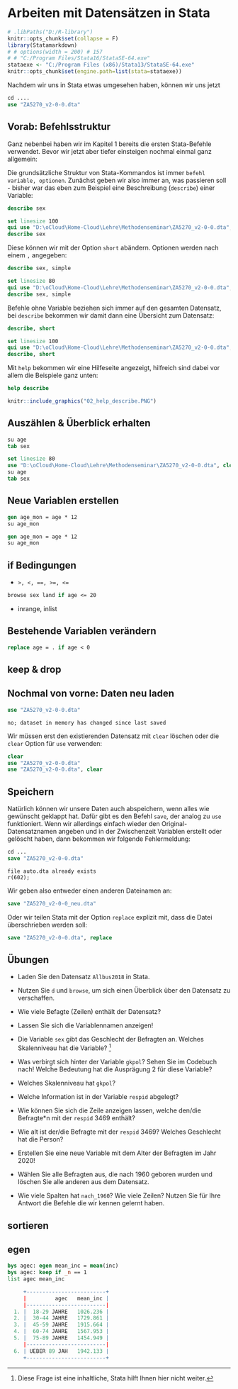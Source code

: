 # Arbeiten mit Datensätzen in Stata {#Stata2} 

```r
# .libPaths("D:/R-library")
knitr::opts_chunk$set(collapse = F)
library(Statamarkdown)
# # options(width = 200) # 157
# # "C:/Program Files/Stata16/StataSE-64.exe"
stataexe <- "C:/Program Files (x86)/Stata13/StataSE-64.exe"
knitr::opts_chunk$set(engine.path=list(stata=stataexe))
```

Nachdem wir uns in Stata etwas umgesehen haben, können wir uns jetzt 
```stata
cd ....
use "ZA5270_v2-0-0.dta"
```

## Vorab: Befehlsstruktur

Ganz nebenbei haben wir im Kapitel 1 bereits die ersten Stata-Befehle verwendet. Bevor wir jetzt aber tiefer einsteigen nochmal einmal ganz allgemein:

Die grundsätzliche Struktur von Stata-Kommandos ist immer `befehl variable, optionen`. Zunächst geben wir also immer an, was passieren soll - bisher war das eben zum Beispiel eine Beschreibung (`describe`) einer Variable: 
```stata
describe sex
```
```stata
set linesize 100
qui use "D:\oCloud\Home-Cloud\Lehre\Methodenseminar\ZA5270_v2-0-0.dta", clear
describe sex
```
Diese können wir mit der Option `short` abändern. Optionen werden nach einem `,` angegeben:

```stata
describe sex, simple
```

```stata
set linesize 80
qui use "D:\oCloud\Home-Cloud\Lehre\Methodenseminar\ZA5270_v2-0-0.dta", clear
describe sex, simple
```

Befehle ohne Variable beziehen sich immer auf den gesamten Datensatz, bei `describe` bekommen wir damit dann eine Übersicht zum Datensatz:
```stata
describe, short
```

```stata
set linesize 100
qui use "D:\oCloud\Home-Cloud\Lehre\Methodenseminar\ZA5270_v2-0-0.dta", clear
describe, short
```

Mit `help` bekommen wir eine Hilfeseite angezeigt, hilfreich sind dabei vor allem die Beispiele ganz unten:
```stata
help describe
```

```r
knitr::include_graphics("02_help_describe.PNG")
```

## Auszählen & Überblick erhalten



```stata
su age
tab sex
```

```stata
set linesize 80
use "D:\oCloud\Home-Cloud\Lehre\Methodenseminar\ZA5270_v2-0-0.dta", clear
su age
tab sex
```

## Neue Variablen erstellen

```stata
gen age_mon = age * 12
su age_mon
```

```stata
gen age_mon = age * 12
su age_mon
```


## if Bedingungen

+ `>, <, ==, >=, <=`

```stata
browse sex land if age <= 20
```

+ inrange, inlist

## Bestehende Variablen verändern
```stata
replace age = . if age < 0
```

## keep & drop

## Nochmal von vorne: Daten neu laden


```stata
use "ZA5270_v2-0-0.dta"
```

`no; dataset in memory has changed since last saved`

Wir müssen erst den existierenden Datensatz mit `clear` löschen oder die `clear` Option für `use` verwenden:
```stata
clear
use "ZA5270_v2-0-0.dta"
use "ZA5270_v2-0-0.dta", clear
```

## Speichern

Natürlich können wir unsere Daten auch abspeichern, wenn alles wie gewünscht geklappt hat. Dafür gibt es den Befehl `save`, der analog zu `use` funktioniert. Wenn wir allerdings einfach wieder den Original-Datensatznamen angeben und in der Zwischenzeit Variablen erstellt oder gelöscht haben, dann bekommen wir folgende Fehlermeldung:

```stata
cd ... 
save "ZA5270_v2-0-0.dta"
```
`file auto.dta already exists`   
`r(602);`

Wir geben also entweder einen anderen Dateinamen an:
```stata
save "ZA5270_v2-0-0_neu.dta"
```
Oder wir teilen Stata mit der Option `replace` explizit mit, dass die Datei überschrieben werden soll:
```stata
save "ZA5270_v2-0-0.dta", replace
```

## Übungen

+ Laden Sie den Datensatz `Allbus2018` in Stata. 
+ Nutzen Sie `d` und `browse`, um sich einen Überblick über den Datensatz zu verschaffen.
+ Wie viele Befagte (Zeilen) enthält der Datensatz?
+ Lassen Sie sich die Variablennamen anzeigen! 
+ Die Variable `sex` gibt das Geschlecht der Befragten an. Welches Skalenniveau hat die Variable? [^4] 
+ Was verbirgt sich hinter der Variable `gkpol`? Sehen Sie im Codebuch nach! Welche Bedeutung hat die Ausprägung 2 für diese Variable?
+ Welches Skalenniveau hat `gkpol`?
+ Welche Information ist in der Variable `respid` abgelegt? 
+ Wie können Sie sich die Zeile anzeigen lassen, welche den/die Befragte*n mit der `respid` 3469 enthält?
+ Wie alt ist der/die Befragte mit der `respid` 3469? Welches Geschlecht hat die Person?
+ Erstellen Sie eine neue Variable mit dem Alter der Befragten im Jahr 2020!   

+ Wählen Sie alle Befragten aus, die nach 1960 geboren wurden und löschen Sie alle anderen aus dem Datensatz. 
+ Wie viele Spalten hat `nach_1960`? Wie viele Zeilen? Nutzen Sie für Ihre Antwort die Befehle die wir kennen gelernt haben.

[^4]: Diese Frage ist eine inhaltliche, Stata hilft Ihnen hier nicht weiter.




## sortieren

## egen

```stata
bys agec: egen mean_inc = mean(inc)
bys agec: keep if _n == 1
list agec mean_inc
```
```r
     +-------------------------+
     |         agec   mean_inc |
     |-------------------------|
  1. |  18-29 JAHRE   1026.236 |
  2. |  30-44 JAHRE   1729.861 |
  3. |  45-59 JAHRE   1915.664 |
  4. |  60-74 JAHRE   1567.953 |
  5. |  75-89 JAHRE   1454.949 |
     |-------------------------|
  6. | UEBER 89 JAH   1942.133 |
     +-------------------------+
```
